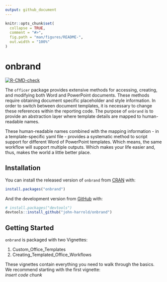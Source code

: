 ```yaml
---
output: github_document
---
```


<!-- README.md is generated from README.Rmd. Please edit that file -->

```r
knitr::opts_chunk$set(
  collapse = TRUE,
  comment = "#>",
  fig.path = "man/figures/README-",
  out.width = "100%"
)
```

# onbrand

<!-- badges: start -->
[![R-CMD-check](https://github.com/john-harrold/onbrand/workflows/R-CMD-check/badge.svg)](https://github.com/john-harrold/onbrand/actions)
<!-- badges: end -->

The ``officer`` package provides extensive methods for accessing, creating, and modifying both Word and PowerPoint documents. These methods require obtaining document specific placeholder and style information. In order to switch between document templates, it is necessary to change these references within the reporting code.  The purpose of ``onbrand`` is to provide an abstraction layer where template details are mapped to human-readable names. 

These human-readable names combined with the mapping information - in a template-specific yaml file - provides a systematic method to script support for different Word of PowerPoint templates.  Which means, the same workflow will support multiple outputs.  Which makes your life easier and, thus, makes the world a little better place.

## Installation

You can install the released version of ``onbrand`` from [CRAN](https://CRAN.R-project.org) with:

``` r
install.packages("onbrand")
```

And the development version from [GitHub](https://github.com/) with:

``` r
# install.packages("devtools")
devtools::install_github("john-harrold/onbrand")
```
## Getting Started  

``onbrand`` is packaged with two Vignettes: 

1. Custom\_Office\_Templates  
2. Creating\_Templated\_Office\_Workflows  

These vignettes contain everything you need to walk through the basics. We recommend starting with the first vignette:  
_insert code chunk_